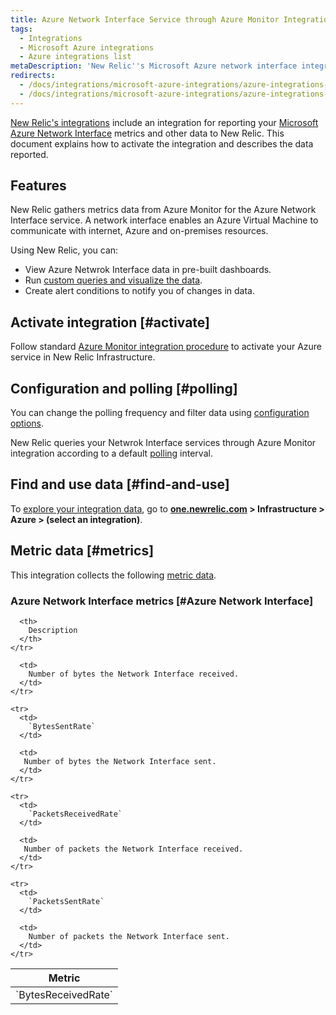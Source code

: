```yaml
---
title: Azure Network Interface Service through Azure Monitor Integration
tags:
  - Integrations
  - Microsoft Azure integrations
  - Azure integrations list
metaDescription: 'New Relic''s Microsoft Azure network interface integration: what data it reports and how to enable it.'
redirects:
  - /docs/integrations/microsoft-azure-integrations/azure-integrations-list/azure-network-interface-monitoring-integration
  - /docs/integrations/microsoft-azure-integrations/azure-integrations-list/azure-network-interface-monitoring-integration
---
```


[New Relic's integrations](/docs/infrastructure/integrations-getting-started/getting-started/introduction-infrastructure-integrations) include an integration for reporting your [Microsoft Azure Network Interface](https://learn.microsoft.com/en-us/azure/virtual-network/virtual-network-network-interface) metrics and other data to New Relic. This document explains how to activate the integration and describes the data reported.

## Features

New Relic gathers metrics data from Azure Monitor for the Azure Network Interface service. A network interface enables an Azure Virtual Machine to communicate with internet, Azure and on-premises resources.

Using New Relic, you can:

* View Azure Netwrok Interface data in pre-built dashboards.
* Run [custom queries and visualize the data](/docs/infrastructure/integrations-getting-started/getting-started/use-integration-data-new-relic-insights).
* Create alert conditions to notify you of changes in data.

## Activate integration [#activate]

Follow standard [Azure Monitor integration procedure](/docs/infrastructure/microsoft-azure-integrations/azure-integrations-list/azure-monitor) to activate your Azure service in New Relic Infrastructure.

## Configuration and polling [#polling]

You can change the polling frequency and filter data using [configuration options](/docs/infrastructure/microsoft-azure-integrations/azure-integrations-list/azure-monitor/#settings).

New Relic queries your Netwrok Interface services through Azure Monitor integration according to a default [polling](/docs/infrastructure/microsoft-azure-integrations/azure-integrations-list/azure-monitor/#settings) interval.

## Find and use data [#find-and-use]

To [explore your integration data](/docs/infrastructure/integrations/find-use-infrastructure-integration-data), go to **[one.newrelic.com](https://one.newrelic.com/all-capabilities) > Infrastructure > Azure > (select an integration)**.

## Metric data [#metrics]

This integration collects the following [metric data](/docs/infrastructure/integrations-getting-started/getting-started/understand-integration-data-data-types#metric).

### Azure Network Interface metrics [#Azure Network Interface]

<table>
  <thead>
    <tr>
      <th style={{ width: "300px" }}>
        Metric
      </th>

      <th>
        Description
      </th>
    </tr>
  </thead>

  <tbody>
    <tr>
      <td>
        `BytesReceivedRate`
      </td>

      <td>
        Number of bytes the Network Interface received.
      </td>
    </tr>

    <tr>
      <td>
        `BytesSentRate`
      </td>

      <td>
       Number of bytes the Network Interface sent.
      </td>
    </tr>

    <tr>
      <td>
        `PacketsReceivedRate`
      </td>

      <td>
       Number of packets the Network Interface received.
      </td>
    </tr>

    <tr>
      <td>
        `PacketsSentRate`
      </td>

      <td>
        Number of packets the Network Interface sent.
      </td>
    </tr>
  </tbody>
</table>
